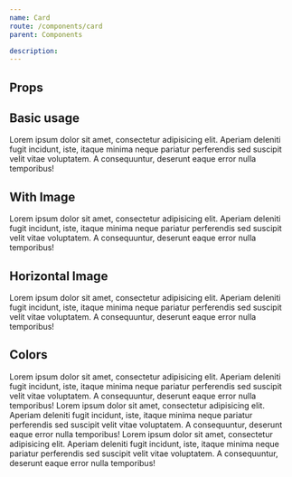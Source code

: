 ```yaml
---
name: Card
route: /components/card
parent: Components

description:
---
```



## Props

<PropsTable of={Card} />

## Basic usage

<Playground>
  <Col size={4} offset={4}>
    <Card title="Card title">
      Lorem ipsum dolor sit amet, consectetur adipisicing elit.
      Aperiam deleniti fugit incidunt, iste, itaque minima neque pariatur perferendis
      sed suscipit velit vitae voluptatem. A consequuntur, deserunt eaque error nulla temporibus!
    </Card>
  </Col>
</Playground>

## With Image

<Playground>
  <Col size={4} offset={4}>
    <Card image={ImgUrl}>
      Lorem ipsum dolor sit amet, consectetur adipisicing elit.
      Aperiam deleniti fugit incidunt, iste, itaque minima neque pariatur perferendis
      sed suscipit velit vitae voluptatem. A consequuntur, deserunt eaque error nulla temporibus!
    </Card>
  </Col>
</Playground>

## Horizontal Image

<Playground>
  <Col size={8} offset={2}>
    <Card image={ImgUrl} horizontal>
      Lorem ipsum dolor sit amet, consectetur adipisicing elit.
      Aperiam deleniti fugit incidunt, iste, itaque minima neque pariatur perferendis
      sed suscipit velit vitae voluptatem. A consequuntur, deserunt eaque error nulla temporibus!
    </Card>
  </Col>
</Playground>

## Colors

<Playground>
  <Row>
    <Col size={4}>
      <Card title="title" color="primary">
        Lorem ipsum dolor sit amet, consectetur adipisicing elit.
        Aperiam deleniti fugit incidunt, iste, itaque minima neque pariatur perferendis
        sed suscipit velit vitae voluptatem. A consequuntur, deserunt eaque error nulla temporibus!
      </Card>
    </Col>
    <Col size={4}>
      <Card title="title" color="link">
        Lorem ipsum dolor sit amet, consectetur adipisicing elit.
        Aperiam deleniti fugit incidunt, iste, itaque minima neque pariatur perferendis
        sed suscipit velit vitae voluptatem. A consequuntur, deserunt eaque error nulla temporibus!
      </Card>
    </Col>
    <Col size={4}>
      <Card title="title" color="dark">
        Lorem ipsum dolor sit amet, consectetur adipisicing elit.
        Aperiam deleniti fugit incidunt, iste, itaque minima neque pariatur perferendis
        sed suscipit velit vitae voluptatem. A consequuntur, deserunt eaque error nulla temporibus!
      </Card>
    </Col>
  </Row>
</Playground>
